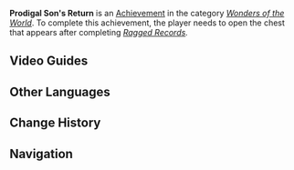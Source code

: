 {{Achievement Infobox
|title        = 
|id           = 81035
|order id     = 1036
|category     = Wonders of the World
|description  = Follow the path of one of the members of the long-lost investigation team to where they embarked on their journey home.
|requirements = Open the chest that appears after completing ''[[Ragged Records]].''
|primogems    = 5
|tracking     = 
|hidden       = 1
|topic        = 
|type         = Exploration
}}
'''Prodigal Son's Return''' is an [[Achievement]] in the category ''[[Wonders of the World]]''. To complete this achievement, the player needs to open the chest that appears after completing ''[[Ragged Records]].''
<!--
==Trivia==
-->
==Video Guides==
{{EVT
|video1   = https://youtu.be/WPrSYlEeBTY
|caption1 = "Prodigal Son's Return" Achievement Guide

|video2   = jvNtPiRfO_Q
|caption2 = Ragged Records - Complete Guide
}}

==Other Languages==
{{Other Languages
|en      = Prodigal Son's Return
|zhs     = 逆子的归乡
|zhs_rm  = Nìzǐ de Guī Xiāng
|zht     = 逆子的歸鄉
|zht_rm  = Nìzǐ de Guī Xiāng
|zh_tl   = 
|ja      = 不忠に帰郷
|ja_rm   = Fuchuu ni Kikyou
|ja_tl   = Homecoming to Disloyalty
|ko      = 돌아온 탕자
|ko_rm   = 
|ko_tl   = 
|es      = Regreso del hijo pródigo
|es_tl   = 
|fr      = Le retour du fils prodigue
|fr_tl   = The Prodigal Son's Return
|ru      = Возвращение блудного сына
|ru_tl   = 
|th      = หวนกลับบ้านเกิด
|th_rm   = 
|th_tl   = 
|vi      = Nghịch tử trở về
|vi_tl   = 
|de      = Rückkehr des verlorenen Sohns
|de_tl   = Return of the Lost Son
|id      = Pulangnya Anak Tak Berbakti
|id_tl   = The Return of Unfilial Child
|pt      = O Retorno do Filho Pródigo
|pt_tl   = 
}}

==Change History==
{{Change History|1.2}}
<!--
==References==
{{Reflist}}
-->
==Navigation==
{{Achievement Navbox|Wonders of the World|Exploration}}